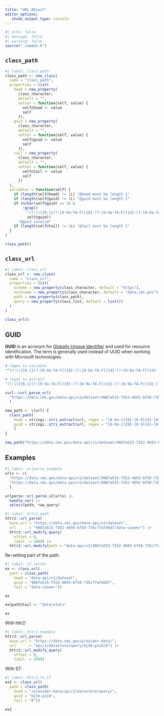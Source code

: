 ```yaml
---
title: "URL Object"
editor_options: 
   chunk_output_type: console
---
```


```r
#| echo: false
#| message: false
#| warning: false
source("_common.R")
```

## `class_path`

```r
#| label: class_path
class_path <- new_class(
  name = "class_path",
  properties = list(
    head = new_property(
      class_character,
      default = "",
      setter = function(self, value) {
        self@head <- value
        self
      }),
    guid = new_property(
      class_character,
      default = "",
      setter = function(self, value) {
        self@guid <- value
        self
      }),
    tail = new_property(
      class_character,
      default = "",
      setter = function(self, value) {
        self@tail <- value
        self
      })
  ),
  validator = function(self) { 
    if (length(self@head) != 1L) "@head must be length 1" 
    if (length(self@guid) != 1L) "@guid must be length 1" 
    if (nchar(self@guid) == 36 & 
        !grepl(
          "(?:\\{{0,1}(?:[0-9a-fA-F]){8}-(?:[0-9a-fA-F]){4}-(?:[0-9a-fA-F]){4}-(?:[0-9a-fA-F]){4}-(?:[0-9a-fA-F]){12}\\}{0,1})", 
          self@guid)) 
      "@guid invalid"
    if (length(self@tail) != 1L) "@tail must be length 1"
  }
)

class_path()
```

## `class_url`

```r
#| label: class_url
class_url <- new_class(
  name = "class_url",
  properties = list(
    scheme = new_property(class_character, default = "https"),
    hostname = new_property(class_character, default = "data.cms.gov"),
    path = new_property(class_path),
    query = new_property(class_list, default = list())
  )
)

class_url()
```

## GUID

__GUID__ is an acronym for [Globally Unique Identifier](https://uibakery.io/regex-library/guid-regex-python) and used for resource identification. The term is generally used instead of UUID when working with Microsoft technologies.

```r
# regex to validate
"^(?:\\{{0,1}(?:[0-9a-fA-F]){8}-(?:[0-9a-fA-F]){4}-(?:[0-9a-fA-F]){4}-(?:[0-9a-fA-F]){4}-(?:[0-9a-fA-F]){12}\\}{0,1})$"

# regex to extract
"(?:\\{{0,1}(?:[0-9a-fA-F]){8}-(?:[0-9a-fA-F]){4}-(?:[0-9a-fA-F]){4}-(?:[0-9a-fA-F]){4}-(?:[0-9a-fA-F]){12}\\}{0,1})"
```


```r
curl::curl_parse_url(
  "https://data.cms.gov/data-api/v1/dataset/9887a515-7552-4693-bf58-735c77af46d7/data-viewer?size=5000&offset=10000"
  )

new_path <- \(url) {
  class_path(
    head = stringi::stri_extract(url, regex = "[0-9a-z]{8}-[0-9]{4}-[0-9]{4}-[0-9a-z]{4}-[0-9a-z]{8}"),
    guid = stringi::stri_extract(url, regex = "[0-9a-z]{8}-[0-9]{4}-[0-9]{4}-[0-9a-z]{4}-[0-9a-z]{8}")
    )
}

new_path("https://data.cms.gov/data-api/v1/dataset/9887a515-7552-4693-bf58-735c77af46d7/data-viewer?size=5000&offset=10000")
```

## Examples

```r
#| label: urlparse_example
urls <- c(
  "https://data.cms.gov/data-api/v1/dataset/9887a515-7552-4693-bf58-735c77af46d7/data/stats",
  "https://data.cms.gov/data-api/v1/dataset/9887a515-7552-4693-bf58-735c77af46d7/data-viewer?size=5000&offset=10000"
  )

urlparse::url_parse_v2(urls) |> 
  handle_na() |> 
  select(path, raw_query)
```

```r
#| label: httr2_path
httr2::url_parse(
  base_url = "https://data.cms.gov/data-api/v1/dataset", 
  url      = "9887a515-7552-4693-bf58-735c77af46d7/data-viewer") |> 
  httr2::url_modify_query(
    offset = 0, 
    limit  = 2000) |> 
  httr2::url_modify(path = "data-api/v1/9887a515-7552-4693-bf58-735c77af46d7/data/stats")
```

Re-setting part of the path:

```r
#| label: s7_setter
ex <- class_url(
  path = class_path(
    head = "data-api/v1/dataset",
    guid = "9887a515-7552-4693-bf58-735c77af46d7",
    tail = "data-viewer"))

ex

ex@path@tail <- "data/stats"

ex
```

With httr2:

```r
#| label: httr2_example
httr2::url_parse(
  base_url = "https://data.cms.gov/provider-data/", 
  url      = "api/1/datastore/query/mj5m-pzi6/0") |> 
  httr2::url_modify_query(
    offset = 0, 
    limit  = 2000)
```

With S7:

```r
#| label: httr2_to_S7
ex2 <- class_url(
  path = class_path(
    head = "/provider-data/api/1/datastore/query/",
    guid = "mj5m-pzi6",
    tail = "0"))

ex2
```

